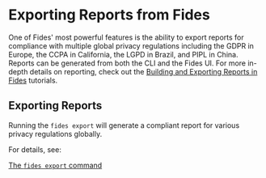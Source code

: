 # Exporting Reports from Fides

One of Fides' most powerful features is the ability to export reports for compliance with multiple global privacy regulations including the GDPR in Europe, the CCPA in California, the LGPD in Brazil, and PIPL in China.
Reports can be generated from both the CLI and the Fides UI. For more in-depth details on reporting, check out the [Building and Exporting Reports in Fides](/tutorials/data-mapping/data-mapping-reports) tutorials.

## Exporting Reports
Running the ```fides export``` will generate a compliant report for various privacy regulations globally.

For details, see:

[The ```fides export``` command](/dev-docs/cli/report/cmd-export)